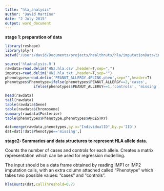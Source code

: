 ```yaml
---
title: "hla_analysis"
author: "David Martino"
date: "2 July 2015"
output: word_document
---
```


**stage 1: preparation of data**

```r
library(reshape)
library(plyr)
setwd("/Users/david/Documents/projects/healthnuts/hla/imputationData/imp2.v2/HN_hla")

source('hlaAnalysis.R')
rawdata=read.delim('HN2.hla.csv',header=T,sep=",")
imputes=read.delim('HN2.hla.txt',header=T,sep="")
phenotypes=read.delim('PEANUT_ALLERGY.4PLINK.phen',sep="",header=T)
phenotypes$Phenotype=ifelse(phenotypes$PEANUT_ALLERGY==2,'cases', 
             ifelse(phenotypes$PEANUT_ALLERGY==1,'controls', 'missing'))

head(rawdata)
tail(rawdata)
table(rawdata$Gene)
table(rawdata$Chromosome)
summary(rawdata$Posterior)
table(phenotypes$Phenotype,phenotypes$ANCESTRY)

dat=merge(rawdata,phenotypes,by.x="IndividualID",by.y='IID')
dat=dat[!dat$Phenotype=='missing',]
```

**stage2: Summaries and data structures to represent HLA allele data.**

Counts the number of cases and controls for each allele.
Creates a matrix representation which can be used for regression modelling.

The input should be a data frame obtained by reading IMP1 or IMP2 imputation
calls, with an extra column attached called "Phenotype" which takes two
possible values: "cases" and "controls".

```r
hlaCounts(dat,callThreshold=0.7)
```


